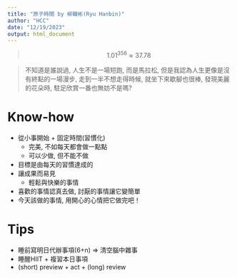 ```yaml
---
title: "原子時間 by 柳韓彬(Ryu Hanbin)"
author: "HCC"
date: "12/19/2023"
output: html_document
---
```


> $$ {1.01}^{356} \approx 37.78 $$

> 不知道是誰說過, 人生不是一場短跑, 而是馬拉松, 但是我認為人生更像是沒有終點的一場漫步, 走到一半不想走得時候, 就坐下來歇腳也很棒, 發現美麗的花朵時, 駐足欣賞一番也無妨不是嗎?


# Know-how
- 從小事開始 + 固定時間(習慣化)
  * 完美, 不如每天都會做一點點
  * 可以少做, 但不能不做 
- 目標是由每天的習慣達成的
- 讓成果而易見
  * 輕鬆與快樂的事情
- 喜歡的事情認真去做, 討厭的事情讓它變簡單
- 今天該做的事情, 用開心的心情把它做完吧！


# Tips
- 睡前寫明日代辦事項(6+n) => 清空腦中雜事
- 睡醒HIIT + 複習本日事項
- (short) preview + act + (long) review



